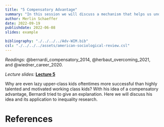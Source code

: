 ```yaml
---
title: "5 Compensatory Advantage"
summary: "In this session we will discuss a mechanism that helps us understand why upper class kids fare better, even the one's who're not that smart and motivated"
author: Merlin Schaeffer
date: 2022-09-19
publishdate: 2022-06-08
slides: example

bibliography: "./../../../Adv-WIM.bib"
csl: "./../../../assets/american-sociological-review.csl"
---
```


*Readings:* @bernardi_compensatory_2014, @herbaut_overcoming_2021, and @wiedner_career_2020.

*Lecture slides:* [**Lecture 5**](/Sessions/1-Intro/1-Intro.html)

<!-- ![](/Sessions/1-Correlation-n-Regression/1-Correlation-n-Regression_files/figure-html/min_resid-1.png) -->

Why are even lazy upper-class kids oftentimes more successful than highly talented and motivated working class kids? With his idea of a compensatory advantage, Bernardi tried to give an explanation. Here we will discuss his idea and its application to inequality research.

# References